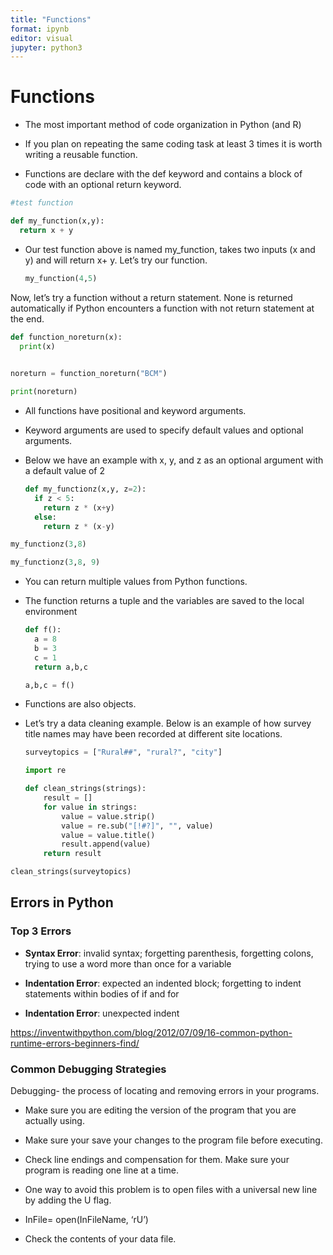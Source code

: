 ```yaml
---
title: "Functions"
format: ipynb
editor: visual
jupyter: python3
---
```


# Functions

-   The most important method of code organization in Python (and R)

-   If you plan on repeating the same coding task at least 3 times it is worth writing a reusable function.

-   Functions are declare with the def keyword and contains a block of code with an optional return keyword.

```python

#test function

def my_function(x,y):
  return x + y 

```

-   Our test function above is named my_function, takes two inputs (x and y) and will return x+ y. Let's try our function.

    ```python

    my_function(4,5)
    ```

Now, let's try a function without a return statement. None is returned automatically if Python encounters a function with not return statement at the end.

```python

def function_noreturn(x):
  print(x)
  

noreturn = function_noreturn("BCM")

print(noreturn)


```

-   All functions have positional and keyword arguments.

-   Keyword arguments are used to specify default values and optional arguments.

-   Below we have an example with x, y, and z as an optional argument with a default value of 2

    ```python

    def my_functionz(x,y, z=2):
      if z < 5:
        return z * (x+y)
      else:
        return z * (x-y)
    ```

```python

my_functionz(3,8)

my_functionz(3,8, 9)
```

-   You can return multiple values from Python functions.

-   The function returns a tuple and the variables are saved to the local environment

    ```python

    def f():
      a = 8
      b = 3
      c = 1
      return a,b,c

    a,b,c = f()

    ```

-   Functions are also objects.

-   Let's try a data cleaning example. Below is an example of how survey title names may have been recorded at different site locations.

    ```python

    surveytopics = ["Rural##", "rural?", "city"]
    ```

    ```python

    import re

    def clean_strings(strings):
        result = []
        for value in strings:
            value = value.strip()
            value = re.sub("[!#?]", "", value)
            value = value.title()
            result.append(value)
        return result
    ```

```python

clean_strings(surveytopics)
```

## Errors in Python

### Top 3 Errors

-   **Syntax Error**: invalid syntax; forgetting parenthesis, forgetting colons, trying to use a word more than once for a variable

-   **Indentation Error**: expected an indented block; forgetting to indent statements within bodies of if and for

-   **Indentation Error**: unexpected indent

<https://inventwithpython.com/blog/2012/07/09/16-common-python-runtime-errors-beginners-find/>

### Common Debugging Strategies

Debugging- the process of locating and removing errors in your programs.

-   Make sure you are editing the version of the program that you are actually using.

-   Make sure your save your changes to the program file before executing.

-   Check line endings and compensation for them. Make sure your program is reading one line at a time.

-   One way to avoid this problem is to open files with a universal new line by adding the U flag.

-   InFile= open(InFileName, 'rU')

-   Check the contents of your data file.
